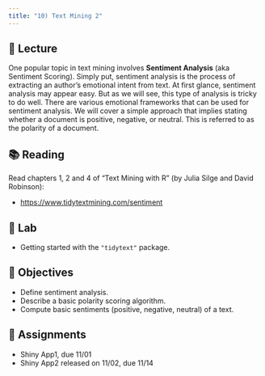 ```yaml
---
title: "10) Text Mining 2"
---
```



## 📖 Lecture

One popular topic in text mining involves __Sentiment Analysis__ (aka Sentiment Scoring).
Simply put, sentiment analysis is the process of extracting an author's emotional intent from text. At first glance, sentiment analysis may appear easy. But as we will see, this type of analysis is tricky to do well. There are various emotional frameworks that can be used for sentiment analysis. We will cover a simple approach that implies stating whether a document is positive, negative, or neutral. This is referred to as the polarity of a document.



## 📚 Reading

Read chapters 1, 2 and 4 of "Text Mining with R" (by Julia Silge and David Robinson):

- <a href="https://www.tidytextmining.com/sentiment" target="_blank">https://www.tidytextmining.com/sentiment</a>



## 🔬 Lab

- Getting started with the `"tidytext"` package.



## 🎯 Objectives

- Define sentiment analysis.
- Describe a basic polarity scoring algorithm.
- Compute basic sentiments (positive, negative, neutral) of a text.



## 🔔 Assignments

- Shiny App1, due 11/01
- Shiny App2 released on 11/02, due 11/14